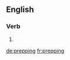 ==English==

===Verb===
{{head|en}}

# {{present participle of|prep|lang=en}}

[[de:prepping]]
[[fr:prepping]]